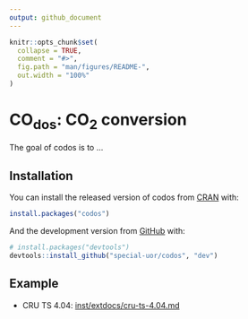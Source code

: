 ```yaml
---
output: github_document
---
```


<!-- README.md is generated from README.Rmd. Please edit that file -->

```r
knitr::opts_chunk$set(
  collapse = TRUE,
  comment = "#>",
  fig.path = "man/figures/README-",
  out.width = "100%"
)
```

# CO<sub>dos</sub>: CO<sub>2</sub> conversion

<!-- badges: start -->
<!-- badges: end -->

The goal of codos is to ...

## Installation

You can install the released version of codos from [CRAN](https://CRAN.R-project.org) with:

``` r
install.packages("codos")
```

And the development version from [GitHub](https://github.com/) with:

``` r
# install.packages("devtools")
devtools::install_github("special-uor/codos", "dev")
```
## Example

- CRU TS 4.04: [inst/extdocs/cru-ts-4.04.md](inst/extdocs/cru-ts-4.04.md)
